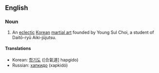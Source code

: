 ==English==
{{wikipedia}}
===Noun===
{{en-noun}}
# An [[eclectic]] [[Korean]] [[martial art]] founded by Young Sul Choi, a student of Daitō-ryū Aiki-jūjutsu.

====Translations====
*Korean: [[합기도]] ([合氣道] hapgido)
*Russian: [[хапкидо]] (xapkidó) {{n}}